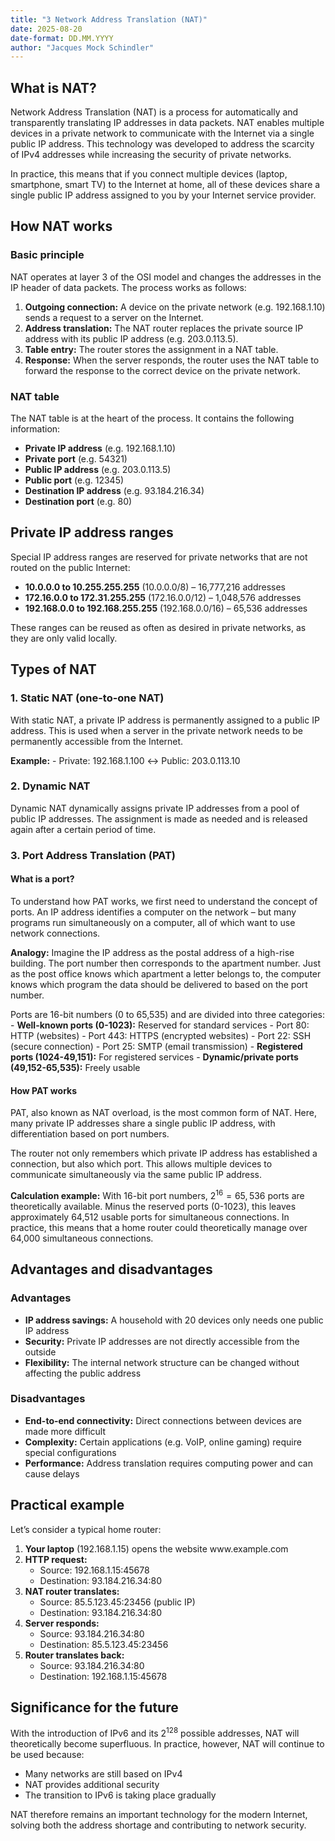 ```yaml
---
title: "3 Network Address Translation (NAT)"
date: 2025-08-20
date-format: DD.MM.YYYY
author: "Jacques Mock Schindler"
---
```


## What is NAT?

Network Address Translation (NAT) is a process for automatically and
transparently translating IP addresses in data packets. NAT enables
multiple devices in a private network to communicate with the Internet
via a single public IP address. This technology was developed to address
the scarcity of IPv4 addresses while increasing the security of private
networks. 

In practice, this means that if you connect multiple devices (laptop,
smartphone, smart TV) to the Internet at home, all of these devices
share a single public IP address assigned to you by your Internet
service provider. 

## How NAT works

### Basic principle

NAT operates at layer 3 of the OSI model and changes the addresses in
the IP header of data packets. The process works as follows: 

1. **Outgoing connection:** A device on the private network (e.g.
   192.168.1.10) sends a request to a server on the Internet. 
2. **Address translation:** The NAT router replaces the private source
   IP address with its public IP address (e.g. 203.0.113.5). 
3. **Table entry:** The router stores the assignment in a NAT table.
4. **Response:** When the server responds, the router uses the NAT table
   to forward the response to the correct device on the private network. 

### NAT table

The NAT table is at the heart of the process. It contains the following
information: 

- **Private IP address** (e.g. 192.168.1.10)
- **Private port** (e.g. 54321)
- **Public IP address** (e.g. 203.0.113.5)
- **Public port** (e.g. 12345)
- **Destination IP address** (e.g. 93.184.216.34)
- **Destination port** (e.g. 80)

## Private IP address ranges

Special IP address ranges are reserved for private networks that are not
routed on the public Internet: 

- **10.0.0.0 to 10.255.255.255** (10.0.0.0/8) – 16,777,216 addresses
- **172.16.0.0 to 172.31.255.255** (172.16.0.0/12) – 1,048,576 addresses  
- **192.168.0.0 to 192.168.255.255** (192.168.0.0/16) – 65,536 addresses

These ranges can be reused as often as desired in private networks, as
they are only valid locally. 

## Types of NAT

### 1. Static NAT (one-to-one NAT)

With static NAT, a private IP address is permanently assigned to a
public IP address. This is used when a server in the private network
needs to be permanently accessible from the Internet. 

**Example:**
- Private: 192.168.1.100 ↔ Public: 203.0.113.10

### 2. Dynamic NAT

Dynamic NAT dynamically assigns private IP addresses from a pool of
public IP addresses. The assignment is made as needed and is released
again after a certain period of time. 

### 3. Port Address Translation (PAT)

#### What is a port?

To understand how PAT works, we first need to understand the concept of
ports. An IP address identifies a computer on the network – but many
programs run simultaneously on a computer, all of which want to use
network connections. 

**Analogy:** Imagine the IP address as the postal address of a high-rise
building. The port number then corresponds to the apartment number. Just
as the post office knows which apartment a letter belongs to, the
computer knows which program the data should be delivered to based on
the port number. 

Ports are 16-bit numbers (0 to 65,535) and are divided into three
categories: 
- **Well-known ports (0-1023):** Reserved for standard services
  - Port 80: HTTP (websites)
  - Port 443: HTTPS (encrypted websites)
  - Port 22: SSH (secure connection)
  - Port 25: SMTP (email transmission)
- **Registered ports (1024-49,151):** For registered services
- **Dynamic/private ports (49,152-65,535):** Freely usable

#### How PAT works

PAT, also known as NAT overload, is the most common form of NAT. Here,
many private IP addresses share a single public IP address, with
differentiation based on port numbers. 

The router not only remembers which private IP address has established a
connection, but also which port. This allows multiple devices to
communicate simultaneously via the same public IP address. 

**Calculation example:**
With 16-bit port numbers, $2^{16} = 65,536$ ports are theoretically
available. Minus the reserved ports (0-1023), this leaves approximately
64,512 usable ports for simultaneous connections. In practice, this
means that a home router could theoretically manage over 64,000
simultaneous connections. 

## Advantages and disadvantages

### Advantages

- **IP address savings:** A household with 20 devices only needs one
  public IP address 
- **Security:** Private IP addresses are not directly accessible from
  the outside 
- **Flexibility:** The internal network structure can be changed without
  affecting the public address 

### Disadvantages

- **End-to-end connectivity:** Direct connections between devices are
  made more difficult 
- **Complexity:** Certain applications (e.g. VoIP, online gaming)
  require special configurations 
- **Performance:** Address translation requires computing power and can
  cause delays 

## Practical example

Let's consider a typical home router:

1. **Your laptop** (192.168.1.15) opens the website www.example.com 
2. **HTTP request:** 
   - Source: 192.168.1.15:45678
   - Destination: 93.184.216.34:80
3. **NAT router translates:**
   - Source: 85.5.123.45:23456 (public IP)
   - Destination: 93.184.216.34:80
4. **Server responds:**
   - Source: 93.184.216.34:80
   - Destination: 85.5.123.45:23456
5. **Router translates back:**
   - Source: 93.184.216.34:80
   - Destination: 192.168.1.15:45678

## Significance for the future

With the introduction of IPv6 and its $2^{128}$ possible addresses, NAT
will theoretically become superfluous. In practice, however, NAT will
continue to be used because: 

- Many networks are still based on IPv4
- NAT provides additional security
- The transition to IPv6 is taking place gradually

NAT therefore remains an important technology for the modern Internet,
solving both the address shortage and contributing to network security. 